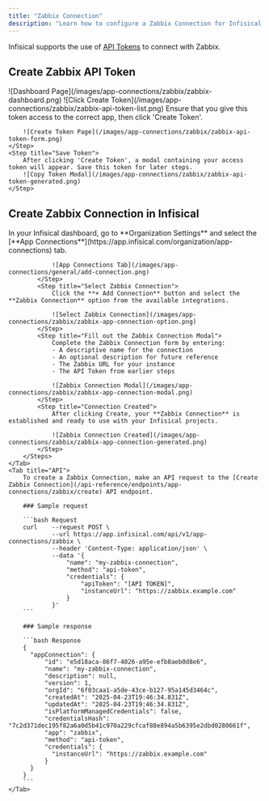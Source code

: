 ```yaml
---
title: "Zabbix Connection"
description: "Learn how to configure a Zabbix Connection for Infisical."
---
```


Infisical supports the use of [API Tokens](https://www.zabbix.com/documentation/current/en/manual/web_interface/frontend_sections/users/api_tokens) to connect with Zabbix.

## Create Zabbix API Token

<Steps>
    <Step title="Navigate to 'API Tokens'">
        ![Dashboard Page](/images/app-connections/zabbix/zabbix-dashboard.png)
    </Step>
    <Step title="Click 'Create API Token'">
        ![Click Create Token](/images/app-connections/zabbix/zabbix-api-token-list.png)
    </Step>
    <Step title="Provide Token Information">
        Ensure that you give this token access to the correct app, then click 'Create Token'.

        ![Create Token Page](/images/app-connections/zabbix/zabbix-api-token-form.png)
    </Step>
    <Step title="Save Token">
        After clicking 'Create Token', a modal containing your access token will appear. Save this token for later steps.
        ![Copy Token Modal](/images/app-connections/zabbix/zabbix-api-token-generated.png)
    </Step>
</Steps>

## Create Zabbix Connection in Infisical

<Tabs>
    <Tab title="Infisical UI">
        <Steps>
            <Step title="Navigate to App Connections">
                In your Infisical dashboard, go to **Organization Settings** and select the [**App Connections**](https://app.infisical.com/organization/app-connections) tab.

                ![App Connections Tab](/images/app-connections/general/add-connection.png)
            </Step>
            <Step title="Select Zabbix Connection">
                Click the **+ Add Connection** button and select the **Zabbix Connection** option from the available integrations.

                ![Select Zabbix Connection](/images/app-connections/zabbix/zabbix-app-connection-option.png)
            </Step>
            <Step title="Fill out the Zabbix Connection Modal">
                Complete the Zabbix Connection form by entering:
                - A descriptive name for the connection
                - An optional description for future reference
                - The Zabbix URL for your instance
                - The API Token from earlier steps

                ![Zabbix Connection Modal](/images/app-connections/zabbix/zabbix-app-connection-modal.png)
            </Step>
            <Step title="Connection Created">
                After clicking Create, your **Zabbix Connection** is established and ready to use with your Infisical projects.

                ![Zabbix Connection Created](/images/app-connections/zabbix/zabbix-app-connection-generated.png)
            </Step>
        </Steps>
    </Tab>
    <Tab title="API">
        To create a Zabbix Connection, make an API request to the [Create Zabbix Connection](/api-reference/endpoints/app-connections/zabbix/create) API endpoint.

        ### Sample request

        ```bash Request
        curl    --request POST \
                --url https://app.infisical.com/api/v1/app-connections/zabbix \
                --header 'Content-Type: application/json' \
                --data '{
                    "name": "my-zabbix-connection",
                    "method": "api-token",
                    "credentials": {
                        "apiToken": "[API TOKEN]",
                        "instanceUrl": "https://zabbix.example.com"
                    }
                }'
        ```

        ### Sample response

        ```bash Response
        {
          "appConnection": {
              "id": "e5d18aca-86f7-4026-a95e-efb8aeb0d8e6",
              "name": "my-zabbix-connection",
              "description": null,
              "version": 1,
              "orgId": "6f03caa1-a5de-43ce-b127-95a145d3464c",
              "createdAt": "2025-04-23T19:46:34.831Z",
              "updatedAt": "2025-04-23T19:46:34.831Z",
              "isPlatformManagedCredentials": false,
              "credentialsHash": "7c2d371dec195f82a6a0d5b41c970a229cfcaf88e894a5b6395e2dbd0280661f",
              "app": "zabbix",
              "method": "api-token",
              "credentials": {
                "instanceUrl": "https://zabbix.example.com"
              }
          }
        }
        ```
    </Tab>
</Tabs>
